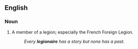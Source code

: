 ==English==
===Noun===
{{en-noun}}
# A member of a legion; especially the French Foreign Legion.
#: ''Every '''legionaire''' has a story but none has a past.''
